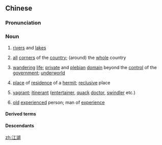 ==Chinese==
{{zh-forms}}
{{zh-wp|zh|yue|en:Jianghu}}

===Pronunciation===
{{zh-pron
|m=jiānghú,tl=y
|m_note=Toneless - usually the sense of “man of experience”
|c=gong1 wu4
|h=pfs=kông-fù
|mn=kang-ô͘
|w=1kaan hhu
|mc=y
|oc=y
|cat=n
}}

===Noun===
{{zh-noun}}

# {{lb|zh|literally}} [[river]]s and [[lake]]s
# {{lb|zh|figuratively}} [[all]] [[corner]]s of the [[country]]; (around) the [[whole]] country
# {{lb|zh|figuratively}} [[wandering]] [[life]]; [[private]] and [[plebian]] [[domain]] beyond the [[control]] of the [[government]]; [[underworld]]
# {{lb|zh|figuratively}} [[place]] of [[residence]] of a [[hermit]]; [[reclusive]] place
# {{lb|zh|figuratively}} [[vagrant]]; [[itinerant]] ([[entertainer]], [[quack]] [[doctor]], [[swindler]] etc.)
# {{lb|zh|figuratively}} [[old]] [[experienced]] person; man of [[experience]]

====Derived terms====
{{zh-der|人在江湖，身不由己|江湖術士|江湖騙子|江湖道義|江湖義氣|江湖郎中|浪跡江湖|江湖術語|江湖藝人|江湖好漢|笑傲江湖|闖江湖|跑江湖|重現江湖|老江湖|走江湖}}

====Descendants====
{{CJKV||こうこ|강호|giang hồ}}

{{zh-cat|Martial arts}}

[[zh:江湖]]